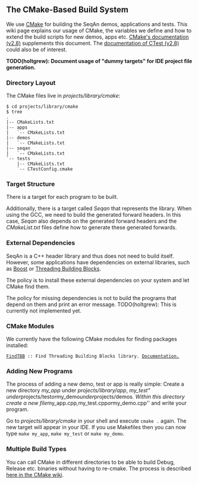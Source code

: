 
== The CMake-Based Build System ==

We use [http://www.cmake.org CMake] for building the SeqAn demos, applications and tests.
This wiki page explains our usage of CMake, the variables we define and how to extend the build scripts for new demos, apps etc.
[http://www.cmake.org/cmake/help/cmake-2-8-docs.html CMake's documentation (v2.8)] supplements this document.
The [http://www.cmake.org/cmake/help/ctest-2-8-docs.html documentation of CTest (v2.8)] could also be of interest.

'''TODO(holtgrew): Document usage of "dummy targets" for IDE project file generation.'''

=== Directory Layout ===

The CMake files live in ''projects/library/cmake'':

<pre>
$ cd projects/library/cmake
$ tree
.
|-- CMakeLists.txt
|-- apps
|   `-- CMakeLists.txt
|-- demos
|   `-- CMakeLists.txt
|-- seqan
|   `-- CMakeLists.txt
`-- tests
    |-- CMakeLists.txt
    `-- CTestConfig.cmake
</pre>

=== Target Structure ===

There is a target for each program to be built.

Additionally, there is a target called ''Seqan'' that represents the library.
When using the GCC, we need to build the generated forward headers.
In this case, ''Seqan'' also depends on the generated forward headers and the ''CMakeList.txt'' files define how to generate these generated forwards.

=== External Dependencies ===

SeqAn is a C++ header library and thus does not need to build itself.
However, some applications have dependencies on external libraries, such as [http://www.boost.org Boost] or [http://www.threadingbuildingblocks.org/ Threading Building Blocks].

The policy is to install these external dependencies on your system and let CMake find them.

The policy for missing dependencies is not to build the programs that depend on them and print an error message.
TODO(holtgrew): This is currently not implemented yet.

=== CMake Modules ===

We currently have the following CMake modules for finding packages installed:

 [http://code.google.com/p/findtbb FindTBB] :: Find Threading Building Blocks library. [http://code.google.com/p/findtbb/wiki/HowTo Documentation.]

=== Adding New Programs ===

The process of adding a new demo, test or app is really simple:
Create a new directory ''my_app'' under ''projects/library/app'', ''my_test" under ''projects/test'' or ''my_demo'' under ''projects/demos''.
Within this directory create a new file ''my_app.cpp'', ''my_test.cpp'' or ''my_demo.cpp'' and write your program.

Go to ''projects/library/cmake'' in your shell and execute <tt>cmake .</tt> again.
The new target will appear in your IDE.
If you use Makefiles then you can now type <tt>make my_app</tt>, <tt>make my_test</tt> or <tt>make my_demo</tt>.

=== Multiple Build Types ===

You can call CMake in different directories to be able to build Debug, Release etc. binaries without having to re-cmake.
The process is described [http://www.vtk.org/Wiki/CMake_FAQ#How_can_I_build_multiple_modes_without_switching_.3F here in the CMake wiki].



{{TracNotice|{{PAGENAME}}}}